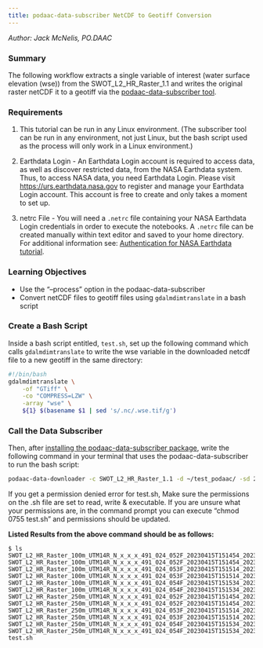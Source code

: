 ```yaml
---
title: podaac-data-subscriber NetCDF to Geotiff Conversion
---
```

*Author: Jack McNelis, PO.DAAC*

### Summary 

The following workflow extracts a single variable of interest (water surface elevation (wse)) from the SWOT_L2_HR_Raster_1.1 and writes the original raster netCDF it to a geotiff via the [podaac-data-subscriber tool](https://github.com/podaac/data-subscriber).

### Requirements

1. This tutorial can be run in any Linux environment. (The subscriber tool can be run in any environment, not just Linux, but the bash script used as the process will only work in a Linux environment.)

2. Earthdata Login - An Earthdata Login account is required to access data, as well as discover restricted data, from the NASA Earthdata system. Thus, to access NASA data, you need Earthdata Login. Please visit [https://urs.earthdata.nasa.gov](https://urs.earthdata.nasa.gov) to register and manage your Earthdata Login account. This account is free to create and only takes a moment to set up.

3. netrc File - You will need a `.netrc` file containing your NASA Earthdata Login credentials in order to execute the notebooks. A `.netrc` file can be created manually within text editor and saved to your home directory. For additional information see: [Authentication for NASA Earthdata tutorial](https://nasa-openscapes.github.io/2021-Cloud-Workshop-AGU/tutorials/02_NASA_Earthdata_Authentication.html).

### Learning Objectives

- Use the "--process" option in the podaac-data-subscriber 
- Convert netCDF files to geotiff files using `gdalmdimtranslate` in a bash script

### Create a Bash Script

Inside a bash script entitled, `test.sh`, set up the following command which calls `gdalmdimtranslate` to write the wse variable in the downloaded netcdf file to a new geotiff in the same directory:

``` bash
#!/bin/bash
gdalmdimtranslate \
	-of "GTiff" \
	-co "COMPRESS=LZW" \
	-array "wse" \
	${1} $(basename $1 | sed 's/.nc/.wse.tif/g')
```

### Call the Data Subscriber
Then, after [installing the podaac-data-subscriber package](https://github.com/podaac/data-subscriber#installation), write the following command in your terminal that uses the podaac-data-subscriber to run the bash script:

``` bash
podaac-data-downloader -c SWOT_L2_HR_Raster_1.1 -d ~/test_podaac/ -sd 2023-04-15T15:15:00Z -ed 2023-04-15T15:20:00Z --process "${PWD}/test.sh"
```

If you get a permission denied error for test.sh, Make sure the permissions on the .sh file are set to read, write & executable. If you are unsure what your permissions are, in the command prompt you can execute "chmod 0755 test.sh" and permissions should be updated.

**Listed Results from the above command should be as follows:**

```
$ ls
SWOT_L2_HR_Raster_100m_UTM14R_N_x_x_x_491_024_052F_20230415T151454_20230415T151515_PIB0_01.nc
SWOT_L2_HR_Raster_100m_UTM14R_N_x_x_x_491_024_052F_20230415T151454_20230415T151515_PIB0_01.wse.tif
SWOT_L2_HR_Raster_100m_UTM14R_N_x_x_x_491_024_053F_20230415T151514_20230415T151535_PIB0_01.nc
SWOT_L2_HR_Raster_100m_UTM14R_N_x_x_x_491_024_053F_20230415T151514_20230415T151535_PIB0_01.wse.tif
SWOT_L2_HR_Raster_100m_UTM14R_N_x_x_x_491_024_054F_20230415T151534_20230415T151555_PIB0_01.nc
SWOT_L2_HR_Raster_100m_UTM14R_N_x_x_x_491_024_054F_20230415T151534_20230415T151555_PIB0_01.wse.tif
SWOT_L2_HR_Raster_250m_UTM14R_N_x_x_x_491_024_052F_20230415T151454_20230415T151515_PIB0_01.nc
SWOT_L2_HR_Raster_250m_UTM14R_N_x_x_x_491_024_052F_20230415T151454_20230415T151515_PIB0_01.wse.tif
SWOT_L2_HR_Raster_250m_UTM14R_N_x_x_x_491_024_053F_20230415T151514_20230415T151535_PIB0_01.nc
SWOT_L2_HR_Raster_250m_UTM14R_N_x_x_x_491_024_053F_20230415T151514_20230415T151535_PIB0_01.wse.tif
SWOT_L2_HR_Raster_250m_UTM14R_N_x_x_x_491_024_054F_20230415T151534_20230415T151555_PIB0_01.nc
SWOT_L2_HR_Raster_250m_UTM14R_N_x_x_x_491_024_054F_20230415T151534_20230415T151555_PIB0_01.wse.tif
test.sh
```